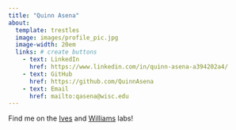 ```yaml
---
title: "Quinn Asena"
about:
  template: trestles 
  image: images/profile_pic.jpg
  image-width: 20em
  links: # create buttons
    - text: LinkedIn
      href: https://www.linkedin.com/in/quinn-asena-a394202a4/
    - text: GitHub
      href: https://github.com/QuinnAsena
    - text: Email
      href: mailto:qasena@wisc.edu
---
```


Find me on the [Ives](https://ives.labs.wisc.edu/people/) and [Williams](https://williamspaleolab.github.io/people/) labs!